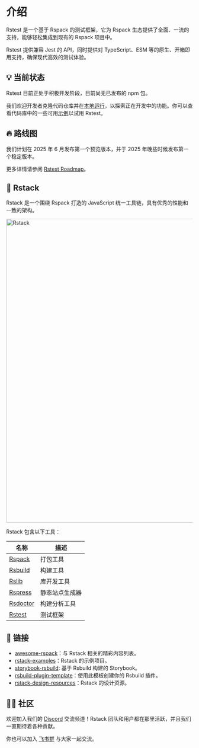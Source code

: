 # 介绍

Rstest 是一个基于 Rspack 的测试框架，它为 Rspack 生态提供了全面、一流的支持，能够轻松集成到现有的 Rspack 项目中。

Rstest 提供兼容 Jest 的 API，同时提供对 TypeScript、ESM 等的原生、开箱即用支持，确保现代高效的测试体验。

## 💡 当前状态

Rstest 目前正处于积极开发阶段，目前尚无已发布的 npm 包。

我们欢迎开发者克隆代码仓库并在[本地运行](https://github.com/web-infra-dev/rstest/blob/main/CONTRIBUTING.md)，以探索正在开发中的功能。你可以查看代码库中的一些可用[示例](https://github.com/web-infra-dev/rstest/tree/main/examples)以试用 Rstest。

## 🔥 路线图

我们计划在 2025 年 6 月发布第一个预览版本，并于 2025 年晚些时候发布第一个稳定版本。

更多详情请参阅 [Rstest Roadmap](https://github.com/web-infra-dev/rstest/issues/85)。

## 🦀 Rstack

Rstack 是一个围绕 Rspack 打造的 JavaScript 统一工具链，具有优秀的性能和一致的架构。

<img
  src="https://assets.rspack.dev/rstack/rstack-overview.png"
  alt="Rstack"
  width="820"
/>

Rstack 包含以下工具：

| 名称                                                  | 描述           |
| ----------------------------------------------------- | -------------- |
| [Rspack](https://github.com/web-infra-dev/rspack)     | 打包工具       |
| [Rsbuild](https://github.com/web-infra-dev/rsbuild)   | 构建工具       |
| [Rslib](https://github.com/web-infra-dev/rslib)       | 库开发工具     |
| [Rspress](https://github.com/web-infra-dev/rspress)   | 静态站点生成器 |
| [Rsdoctor](https://github.com/web-infra-dev/rsdoctor) | 构建分析工具   |
| [Rstest](https://github.com/web-infra-dev/rstest)     | 测试框架       |

## 🔗 链接

- [awesome-rspack](https://github.com/web-infra-dev/awesome-rspack)：与 Rstack 相关的精彩内容列表。
- [rstack-examples](https://github.com/rspack-contrib/rstack-examples)：Rstack 的示例项目。
- [storybook-rsbuild](https://github.com/rspack-contrib/storybook-rsbuild): 基于 Rsbuild 构建的 Storybook。
- [rsbuild-plugin-template](https://github.com/rspack-contrib/rsbuild-plugin-template)：使用此模板创建你的 Rsbuild 插件。
- [rstack-design-resources](https://github.com/rspack-contrib/rstack-design-resources)：Rstack 的设计资源。

## 🧑‍💻 社区

欢迎加入我们的 [Discord](https://discord.gg/XsaKEEk4mW) 交流频道！Rstack 团队和用户都在那里活跃，并且我们一直期待着各种贡献。

你也可以加入 [飞书群](https://applink.feishu.cn/client/chat/chatter/add_by_link?link_token=3c3vca77-bfc0-4ef5-b62b-9c5c9c92f1b4) 与大家一起交流。
